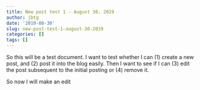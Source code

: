 ```yaml
---
title: New post test 1 - August 30, 2019
author: jbtg
date: '2019-08-30'
slug: new-post-test-1-august-30-2019
categories: []
tags: []
---
```



So this will be a test document. I want to test whether I can (1) create a new post, and (2) post it into the blog easily. Then I want to see if I can (3) edit the post subsequent to the initial posting or (4) remove it.

So now I will make an edit